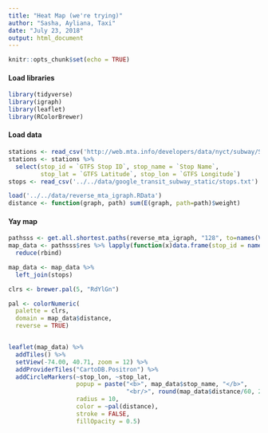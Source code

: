 ```yaml
---
title: "Heat Map (we're trying)"
author: "Sasha, Ayliana, Taxi"
date: "July 23, 2018"
output: html_document
---
```


```r
knitr::opts_chunk$set(echo = TRUE)
```


#### Load libraries
```r
library(tidyverse)
library(igraph)
library(leaflet)
library(RColorBrewer)
```

#### Load data
```r
stations <- read_csv('http://web.mta.info/developers/data/nyct/subway/Stations.csv')
stations <- stations %>%
  select(stop_id = `GTFS Stop ID`, stop_name = `Stop Name`, 
         stop_lat = `GTFS Latitude`, stop_lon = `GTFS Longitude`)
stops <- read_csv('../../data/google_transit_subway_static/stops.txt')

load('../../data/reverse_mta_igraph.RData')
distance <- function(graph, path) sum(E(graph, path=path)$weight)
```


#### Yay map
```r

pathsss <- get.all.shortest.paths(reverse_mta_igraph, "128", to=names(V(reverse_mta_igraph)))
map_data <- pathsss$res %>% lapply(function(x)data.frame(stop_id = names(x)[length(x)], distance = distance(reverse_mta_igraph, x), path = paste0(names(x), collapse = '>'))) %>%
  reduce(rbind) 

map_data <- map_data %>%
  left_join(stops)

clrs <- brewer.pal(5, "RdYlGn")

pal <- colorNumeric(
  palette = clrs,
  domain = map_data$distance,
  reverse = TRUE)


leaflet(map_data) %>%
  addTiles() %>%
  setView(-74.00, 40.71, zoom = 12) %>%
  addProviderTiles("CartoDB.Positron") %>%
  addCircleMarkers(~stop_lon, ~stop_lat,
                   popup = paste("<b>", map_data$stop_name, "</b>",
                                 "<br/>", round(map_data$distance/60, 2), "mins"),
                   radius = 10,
                   color = ~pal(distance),
                   stroke = FALSE, 
                   fillOpacity = 0.5)

```